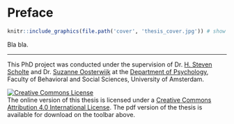 # Preface {-}

```r
knitr::include_graphics(file.path('cover', 'thesis_cover.jpg')) # show thesis cover
```

Bla bla.

---

This PhD project was conducted under the supervision of Dr. [H. Steven Scholte](https://scholtelab.io/steven-scholte/) and Dr. [Suzanne Oosterwijk](https://sites.google.com/site/suzanneoosterwijk/) at the [Department of Psychology](https://psyres.uva.nl/), Faculty of Behavioral and Social Sciences, University of Amsterdam.

```{=html}
<p><a rel="license" href="http://creativecommons.org/licenses/by/4.0/"><img alt="Creative Commons License" style="border-width:0" src="https://i.creativecommons.org/l/by/4.0/88x31.png" /></a><br />The online version of this thesis is licensed under a <a rel="license" href="http://creativecommons.org/licenses/by/4.0/">Creative Commons Attribution 4.0 International License</a>. The <i class="fa fa-file-pdf-o"></i> pdf version of the thesis is available for download on the toolbar above.</p>
```